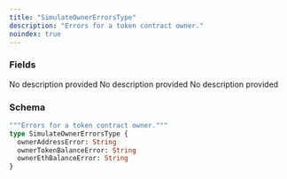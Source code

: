```yaml
---
title: "SimulateOwnerErrorsType"
description: "Errors for a token contract owner."
noindex: true
---
```


### Fields

<ResponseField name="ownerAddressError" type="String">
  No description provided
</ResponseField>

<ResponseField name="ownerTokenBalanceError" type="String">
  No description provided
</ResponseField>

<ResponseField name="ownerEthBalanceError" type="String">
  No description provided
</ResponseField>

### Schema


```graphql 
"""Errors for a token contract owner."""
type SimulateOwnerErrorsType {
  ownerAddressError: String
  ownerTokenBalanceError: String
  ownerEthBalanceError: String
}
```
